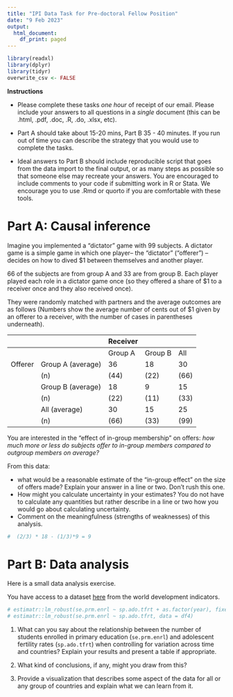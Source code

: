 ```yaml
---
title: "IPI Data Task for Pre-doctoral Fellow Position"
date: "9 Feb 2023"
output:
  html_document:
    df_print: paged
---
```



```r
library(readxl)
library(dplyr)
library(tidyr)
overwrite_csv <- FALSE
```

**Instructions**

- Please complete these tasks _one hour_ of receipt of our email. Please include  your answers to all questions in a _single_ document (this can be .html, .pdf, .doc, .R, .do, .xlsx, etc). 

- Part A should take about 15-20 mins, Part B 35 - 40 minutes. If you run out of time you can describe the strategy that you would use to complete the tasks.

- Ideal answers to Part B should include reproducible script that goes from the data import to the final output, or as many steps as possible so that someone else may recreate your answers. You are encouraged to include comments to your code if submitting work in R or Stata. We encourage you to use .Rmd or quorto if you are comfortable with these tools.


# Part A: Causal inference

Imagine you implemented a "dictator" game  with 99 subjects. A dictator game is a simple game in which one player-- the "dictator" ("offerer") -- decides on how to dived $1 between themselves and another player.

66 of the subjects are from group A and 33 are from group B. Each player played each role in a dictator game once (so they offered a share of $1 to a receiver once and they also received once).

They were randomly matched with partners and the average outcomes are as follows (Numbers show the average number of cents out of $1 given by an offerer to a receiver, with the number of cases in parentheses underneath). 



|         |                   | Receiver   |         |       |
|---------|-------------------|------------|---------|-------|
|         |                   | Group A    | Group B | All   |
| Offerer | Group A (average) | 36         | 18      | 30    |
|         | (n)               | (44)       | (22)    | (66)  |
|         | Group B (average) | 18         | 9       | 15    |
|         | (n)               | (22)       | (11)    | (33)  |
|         | All (average)     | 30         | 15      | 25    |
|         | (n)               | (66)       | (33)    | (99)  |


You are interested in the "effect of in-group membership" on offers: *how much more or less do subjects offer to in-group members compared to outgroup members on average?* 

From this data:

* what would be a reasonable estimate of the "in-group effect" on the size of offers made? Explain your answer in a line or two.   Don't rush this one.
* How might you calculate uncertainty in your estimates? You do not have to calculate any quantities but rather describe in a line or two how you would go about calculating uncertainty.
* Comment on the meaningfulness (strengths of weaknesses) of this analysis.


```r

#  (2/3) * 18 - (1/3)*9 = 9

```

# Part B: Data analysis

Here is a small data analysis exercise.

You have access to a dataset [here](Data_Extract_From_World_Development_Indicators_WZB.csv) from the world development indicators.

<!-- **https://www.dropbox.com/sh/sue4y5jke9uygww/AADap31mVKH2jNRj7mgB88_1a?dl=0** -->
<!-- **https://drive.google.com/drive/folders/1u5v7ecSqdD1vZ5xt_XSboJx-koEdV780** -->

```r

# estimatr::lm_robust(se.prm.enrl ~ sp.ado.tfrt + as.factor(year), fixed_effects = ~ country_name, data = df4)
# estimatr::lm_robust(se.prm.enrl ~ sp.ado.tfrt, data = df4)

```



1. What can you say about the relationship between the number of students enrolled in primary education (`se.prm.enrl`) and adolescent fertility rates (`sp.ado.tfrt`) when controlling for variation across time and countries? Explain your results and present a table if appropriate.

2. What kind of conclusions, if any, might you draw from this?

3. Provide a visualization that describes some aspect of the data for all or any group of countries and explain what we can learn from it.



